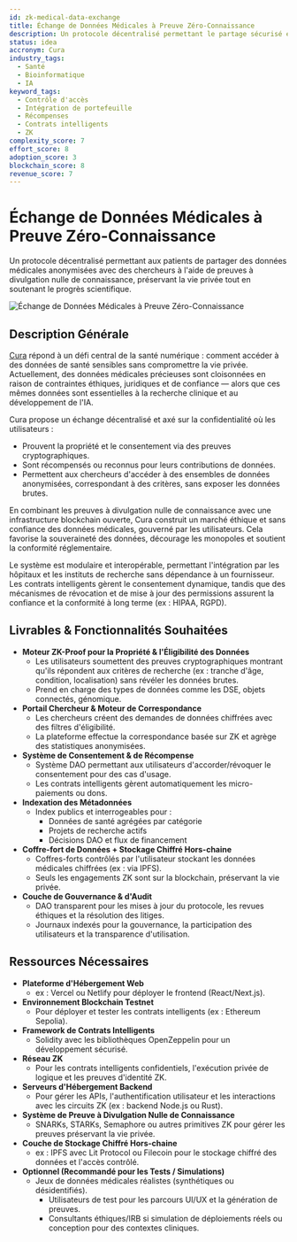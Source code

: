 ```yaml
---
id: zk-medical-data-exchange
title: Échange de Données Médicales à Preuve Zéro-Connaissance
description: Un protocole décentralisé permettant le partage sécurisé et basé sur le consentement de données médicales anonymisées à l'aide de preuves à divulgation nulle de connaissance.
status: idea
accronym: Cura
industry_tags:
  - Santé
  - Bioinformatique
  - IA
keyword_tags:
  - Contrôle d'accès
  - Intégration de portefeuille
  - Récompenses
  - Contrats intelligents
  - ZK
complexity_score: 7
effort_score: 8
adoption_score: 3
blockchain_score: 8
revenue_score: 7
---
```


# Échange de Données Médicales à Preuve Zéro-Connaissance

Un protocole décentralisé permettant aux patients de partager des données médicales anonymisées avec des chercheurs à l'aide de preuves à divulgation nulle de connaissance, préservant la vie privée tout en soutenant le progrès scientifique.

![Échange de Données Médicales à Preuve Zéro-Connaissance](/images/project/zk-medical-data-exchange.jpg)

## Description Générale

[Cura](https://cura.monark.io) répond à un défi central de la santé numérique : comment accéder à des données de santé sensibles sans compromettre la vie privée. Actuellement, des données médicales précieuses sont cloisonnées en raison de contraintes éthiques, juridiques et de confiance — alors que ces mêmes données sont essentielles à la recherche clinique et au développement de l'IA.

Cura propose un échange décentralisé et axé sur la confidentialité où les utilisateurs :
- Prouvent la propriété et le consentement via des preuves cryptographiques.
- Sont récompensés ou reconnus pour leurs contributions de données.
- Permettent aux chercheurs d'accéder à des ensembles de données anonymisées, correspondant à des critères, sans exposer les données brutes.

En combinant les preuves à divulgation nulle de connaissance avec une infrastructure blockchain ouverte, Cura construit un marché éthique et sans confiance des données médicales, gouverné par les utilisateurs. Cela favorise la souveraineté des données, décourage les monopoles et soutient la conformité réglementaire.

Le système est modulaire et interopérable, permettant l'intégration par les hôpitaux et les instituts de recherche sans dépendance à un fournisseur. Les contrats intelligents gèrent le consentement dynamique, tandis que des mécanismes de révocation et de mise à jour des permissions assurent la confiance et la conformité à long terme (ex : HIPAA, RGPD).

## Livrables & Fonctionnalités Souhaitées

- **Moteur ZK-Proof pour la Propriété & l'Éligibilité des Données**
   - Les utilisateurs soumettent des preuves cryptographiques montrant qu'ils répondent aux critères de recherche (ex : tranche d'âge, condition, localisation) sans révéler les données brutes.
   - Prend en charge des types de données comme les DSE, objets connectés, génomique.
- **Portail Chercheur & Moteur de Correspondance**
   - Les chercheurs créent des demandes de données chiffrées avec des filtres d'éligibilité.
   - La plateforme effectue la correspondance basée sur ZK et agrège des statistiques anonymisées.
- **Système de Consentement & de Récompense**
   - Système DAO permettant aux utilisateurs d'accorder/révoquer le consentement pour des cas d'usage.
   - Les contrats intelligents gèrent automatiquement les micro-paiements ou dons.
- **Indexation des Métadonnées**
   - Index publics et interrogeables pour :
      - Données de santé agrégées par catégorie
      - Projets de recherche actifs
      - Décisions DAO et flux de financement
- **Coffre-fort de Données + Stockage Chiffré Hors-chaine**
   - Coffres-forts contrôlés par l'utilisateur stockant les données médicales chiffrées (ex : via IPFS).
   - Seuls les engagements ZK sont sur la blockchain, préservant la vie privée.
- **Couche de Gouvernance & d'Audit**
   - DAO transparent pour les mises à jour du protocole, les revues éthiques et la résolution des litiges.
   - Journaux indexés pour la gouvernance, la participation des utilisateurs et la transparence d'utilisation.

## Ressources Nécessaires

- **Plateforme d'Hébergement Web**
   - ex : Vercel ou Netlify pour déployer le frontend (React/Next.js).
- **Environnement Blockchain Testnet**
   - Pour déployer et tester les contrats intelligents (ex : Ethereum Sepolia).
- **Framework de Contrats Intelligents**
   - Solidity avec les bibliothèques OpenZeppelin pour un développement sécurisé.
- **Réseau ZK**
   - Pour les contrats intelligents confidentiels, l'exécution privée de logique et les preuves d'identité ZK.
- **Serveurs d'Hébergement Backend**
   - Pour gérer les APIs, l'authentification utilisateur et les interactions avec les circuits ZK (ex : backend Node.js ou Rust).
- **Système de Preuve à Divulgation Nulle de Connaissance**
   - SNARKs, STARKs, Semaphore ou autres primitives ZK pour gérer les preuves préservant la vie privée.
- **Couche de Stockage Chiffré Hors-chaine**
   - ex : IPFS avec Lit Protocol ou Filecoin pour le stockage chiffré des données et l'accès contrôlé.
- **Optionnel (Recommandé pour les Tests / Simulations)**
   - Jeux de données médicales réalistes (synthétiques ou désidentifiés).
      - Utilisateurs de test pour les parcours UI/UX et la génération de preuves.
      - Consultants éthiques/IRB si simulation de déploiements réels ou conception pour des contextes cliniques.
